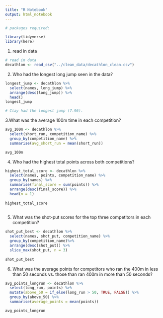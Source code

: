 ```yaml
---
title: "R Notebook"
output: html_notebook
---
```


```r

# packages required:

library(tidyverse)
library(here)

```
1. read in data

```r
# read in data
decathlon <- read_csv("../clean_data/decathlon_clean.csv")
```

2. Who had the longest long jump seen in the data?

```r
longest_jump <- decathlon %>% 
  select(names, long_jump) %>% 
  arrange(desc(long_jump)) %>% 
  head()
longest_jump

# Clay had the longest jump (7.96).
```

3.What was the average 100m time in each competition?

```r
avg_100m <- decathlon %>% 
  select(short_run, competition_name) %>% 
  group_by(competition_name) %>% 
  summarise(avg_short_run = mean(short_run))

avg_100m
```


4. Who had the highest total points across both competitions?

```r
highest_total_score <- decathlon %>%
  select(names, points, competition_name) %>% 
  group_by(names) %>% 
  summarise(final_score = sum(points)) %>% 
  arrange(desc(final_score)) %>% 
  head(n = 1)
  
highest_total_score
  
```

5. What was the shot-put scores for the top three competitors in each competition?

```r
shot_put_best <- decathlon %>% 
  select(names, shot_put, competition_name) %>% 
  group_by(competition_name)%>% 
  arrange(desc(shot_put)) %>%
  slice_max(shot_put, n = 3)
 
shot_put_best
```

6. What was the average points for competitors who ran the 400m in less than 50 seconds vs. those than ran 400m in more than 50 seconds?


```r

avg_points_longrun <- decathlon %>% 
  select(long_run, points) %>% 
  mutate(above_50 = if_else(long_run > 50, TRUE, FALSE)) %>% 
  group_by(above_50) %>% 
  summarise(average_points = mean(points))

avg_points_longrun
```